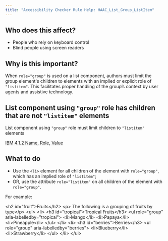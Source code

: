 ```yaml
---
title: "Accessibility Checker Rule Help: HAAC_List_Group_ListItem"
---
```


<div className="toolHelp">
<Row>
<Column colLg={5} colMd={3} colSm={4} className="toolLeft">

## Who does this affect?

 * People who rely on keyboard control
 * Blind people using screen readers

## Why is this important?

 When `role="group"` is used on a list component, authors must limit the group element's children to elements with an implied or explicit role of `"listitem"`. This facilitates proper handling of the group’s context by user agents and assistive technology.

</Column>
<Column colLg={11} colMd={5} colSm={4} className="toolMain">

<div id="locLevel"></div>

## List component using `"group"` role has children that are not `"listitem"` elements
List component using `"group"` role must limit children to `"listitem"` elements

[IBM 4.1.2 Name, Role, Value](http://www.ibm.com/able/guidelines/ci162/name_role_value.html)

<div id="locSnippet"></div>

## What to do

 * Use the `<li>` element for all children of the element with `role="group"`, which has an implied role of `"listitem"`;
 * OR, use the attribute `role="listitem"` on all children of the element with `role="group"`.

 For example:
 
<CodeSnippet type="multi" light={true}>&lt;h2 id="fruit"&gt;Fruits&lt;/h2&gt;
&lt;p&gt; The following is a grouping of fruits by type&lt;/p&gt;
&lt;ul&gt;
    &lt;li&gt; &lt;h3 id="tropical"&gt;Tropical Fruits&lt;/h3&gt;
        &lt;ul role="group" aria-labelledby="tropical"&gt;
            &lt;li&gt;Mango&lt;/li&gt;
            &lt;li&gt;Papaya&lt;/li&gt;
            &lt;li&gt;Pineapple&lt;/li&gt;
        &lt;/ul&gt;
    &lt;/li&gt;
    &lt;li&gt; &lt;h3 id="berries"&gt;Berries&lt;/h3&gt;
        &lt;ul role="group" aria-labelledby="berries"&gt;
            &lt;li&gt;Blueberry&lt;/li&gt;
            &lt;li&gt;Strawberry&lt;/li&gt;
        &lt;/ul&gt;
    &lt;/li&gt;
&lt;/ul&gt;</CodeSnippet>

</Column>
</Row>
</div>

